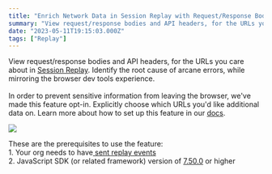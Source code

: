 ```yaml
---
title: "Enrich Network Data in Session Replay with Request/Response Bodies"
summary: "View request/response bodies and API headers, for the URLs you care about in Session Replay . Identify the root cause of arcane errors, while mirroring the..."
date: "2023-05-11T19:15:03.000Z"
tags: ["Replay"]
---
```


  View request/response bodies and API headers, for the URLs you care about in [Session Replay](https://sentry.io/for/session-replay/). Identify the root cause of arcane errors, while mirroring the browser dev tools experience.\
\
In order to prevent sensitive information from leaving the browser, we've made this feature opt-in. Explicitly choose which URLs you'd like additional data on. Learn more about how to set up this feature in our [docs](https://docs.sentry.io/platforms/javascript/session-replay/configuration/#network-details).

![](https://ik.imagekit.io/launchnotes/production/39w21zrnri33ysznp8tzt0pgr25e#t=0.1)

These are the prerequisites to use the feature:\
1\. Your org needs to have[ sent replay events](https://docs.sentry.io/platforms/javascript/session-replay/)\
2\. JavaScript SDK (or related framework) version of [7.50.0](https://github.com/getsentry/sentry-javascript/releases/tag/7.50.0) or higher
